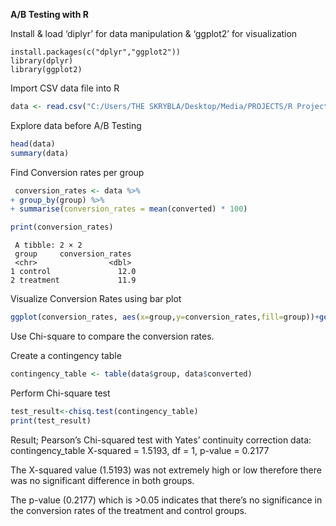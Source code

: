**A/B Testing with R**

Install & load 'diplyr' for data manipulation & 'ggplot2' for visualization

```         
install.packages(c("dplyr","ggplot2"))
library(dplyr)
library(ggplot2)
```

Import CSV data file into R

```{r}
data <- read.csv("C:/Users/THE SKRYBLA/Desktop/Media/PROJECTS/R Projects/ab_data.csv")
```

Explore data before A/B Testing

```{r}
head(data)
summary(data)

```

Find Conversion rates per group

```{r}
 conversion_rates <- data %>%
+ group_by(group) %>%
+ summarise(conversion_rates = mean(converted) * 100)

print(conversion_rates)
```

```         
 A tibble: 2 × 2   
 group     conversion_rates   
 <chr>                <dbl> 
1 control               12.0 
2 treatment             11.9
```

Visualize Conversion Rates using bar plot

```{r}
ggplot(conversion_rates, aes(x=group,y=conversion_rates,fill=group))+geom_bar(stat="identity") + labs(title="Conversion Rates by Group",x="Group",y="Conversion Rate(%)")
```



Use Chi-square to compare the conversion rates.

Create a contingency table

```{r}
contingency_table <- table(data$group, data$converted)
```

Perform Chi-square test

```{r}
test_result<-chisq.test(contingency_table)
print(test_result)
```

Result; Pearson's Chi-squared test with Yates' continuity correction data: contingency_table X-squared = 1.5193, df = 1, p-value = 0.2177

The X-squared value (1.5193) was not extremely high or low therefore there was no significant difference in both groups.

The p-value (0.2177) which is \>0.05 indicates that there's no significance in the conversion rates of the treatment and control groups.
